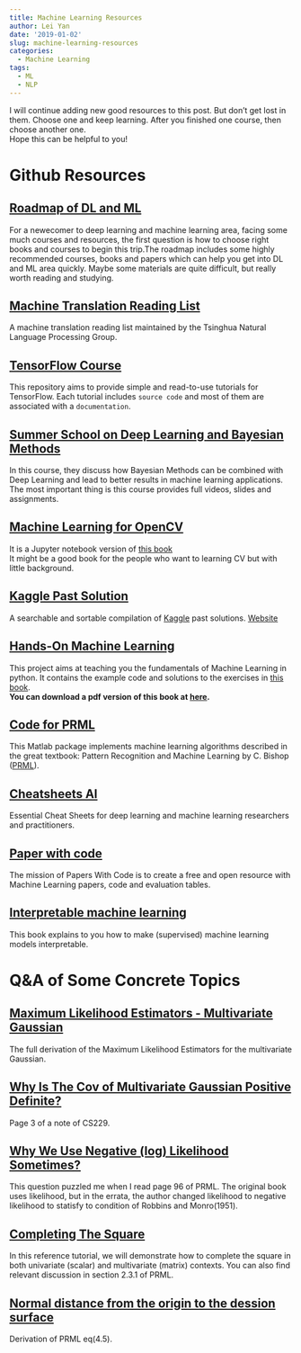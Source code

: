 ---
title: Machine Learning Resources
author: Lei Yan
date: '2019-01-02'
slug: machine-learning-resources
categories:
  - Machine Learning
tags:
  - ML
  - NLP
---
I will continue adding new good resources to this post. But don't get lost in them. Choose one and keep learning. After you finished one course, then choose another one.  
Hope this can be helpful to you!  

# Github Resources

## [Roadmap of DL and ML](https://github.com/L1aoXingyu/Roadmap-of-DL-and-ML)  
For a newecomer to deep learning and machine learning area, facing some much courses and resources, the first question is how to choose right books and courses to begin this trip.The roadmap includes some highly recommended courses, books and papers which can help you get into DL and ML area quickly. Maybe some materials are quite difficult, but really worth reading and studying.  

## [Machine Translation Reading List](https://github.com/THUNLP-MT/MT-Reading-List)  
A machine translation reading list maintained by the Tsinghua Natural Language Processing Group.  

## [TensorFlow Course](https://github.com/osforscience/TensorFlow-Course)  
This repository aims to provide simple and read-to-use tutorials for TensorFlow. Each tutorial includes `source code` and most of them are associated with a `documentation`.   

## [Summer School on Deep Learning and Bayesian Methods](http://deepbayes.ru/)  
In this course, they discuss how Bayesian Methods can be combined with Deep Learning and lead to better results in machine learning applications.    
The most important thing is this course provides full videos, slides and assignments.    

## [Machine Learning for OpenCV](https://github.com/mbeyeler/opencv-machine-learning)  
It is a Jupyter notebook version of [this book](https://www.amazon.com/Machine-Learning-OpenCV-Michael-Beyeler/dp/1783980281)  
It might be a good book for the people who want to learning CV but with little background.  

## [Kaggle Past Solution](https://github.com/EliotAndres/kaggle-past-solutions)  
A searchable and sortable compilation of [Kaggle](https://www.kaggle.com/) past solutions. [Website](http://ndres.me/kaggle-past-solutions/)  

## [Hands-On Machine Learning](https://github.com/ageron/handson-ml)  
This project aims at teaching you the fundamentals of Machine Learning in python. It contains the example code and solutions to the exercises in [this book](http://shop.oreilly.com/product/0636920052289.do).  
**You can download a pdf version of this book at [here](https://pan.baidu.com/s/1fb_jjSXZG9Ixe4hgmoDEug).**  

## [Code for PRML](https://github.com/PRML/PRMLT)  
This Matlab package implements machine learning algorithms described in the great textbook: Pattern Recognition and Machine Learning by C. Bishop ([PRML](https://www.microsoft.com/en-us/research/people/cmbishop/?from=http%3A%2F%2Fresearch.microsoft.com%2Fen-us%2Fum%2Fpeople%2Fcmbishop%2Fprml%2F)).  

## [Cheatsheets AI](https://github.com/kailashahirwar/cheatsheets-ai)
Essential Cheat Sheets for deep learning and machine learning researchers and practitioners.

## [Paper with code](https://paperswithcode.com/)
The mission of Papers With Code is to create a free and open resource with Machine Learning papers, code and evaluation tables.

## [Interpretable machine learning](https://christophm.github.io/interpretable-ml-book/)
This book explains to you how to make (supervised) machine learning models interpretable.

# Q&A of Some Concrete Topics

## [Maximum Likelihood Estimators - Multivariate Gaussian](https://stats.stackexchange.com/questions/351549/maximum-likelihood-estimators-multivariate-gaussian/351550#351550?newreg=ca7f4cdfdd2948ca9589cbaece9409e7)  
The full derivation of the Maximum Likelihood Estimators for the multivariate Gaussian.  

## [Why Is The Cov of Multivariate Gaussian Positive Definite?](http://cs229.stanford.edu/section/gaussians.pdf)    
Page 3 of a note of CS229.  

## [Why We Use Negative (log) Likelihood Sometimes?](https://stats.stackexchange.com/questions/141087/i-am-wondering-why-we-use-negative-log-likelihood-sometimes)  
This question puzzled me when I read page 96 of PRML. The original book uses likelihood, but in the errata, the author changed likelihood to negative likelihood to statisfy to condition of Robbins and Monro(1951). 

## [Completing The Square](https://learnbayes.org/index.php?option=com_content&view=article&id=77:completesquare&catid=83&Itemid=479&showall=1&limitstart=)  
In this reference tutorial, we will demonstrate how to complete the square in both univariate (scalar) and multivariate (matrix) contexts. You can also find relevant discussion in section 2.3.1 of PRML.

## [Normal distance from the origin to the dession surface](https://math.stackexchange.com/questions/1029153/deriving-the-normal-distance-from-the-origin-to-the-decision-surface)  

Derivation of PRML eq(4.5).  























